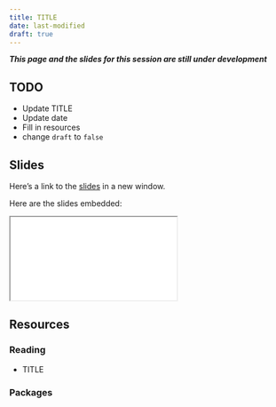 ```yaml
---
title: TITLE
date: last-modified
draft: true
---
```


***This page and the slides for this session are still under development***

## TODO

- Update TITLE
- Update date
- Fill in resources
- change `draft` to `false`

## Slides

Here's a link to the [slides](/slides/04-classes-methods/index.qmd){target="_blank"} in a new window. 

Here are the slides embedded:

<iframe class="slide-deck ar3x2" src="/slides/04-classes-methods/index.html" title="04-classes-methods slides">
</iframe>

## Resources

### Reading

- TITLE

  <LINK>


### Packages
